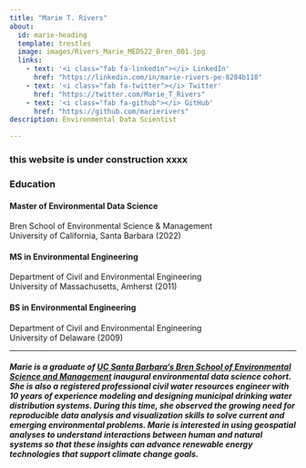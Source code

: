 ```yaml
---
title: "Marie T. Rivers"
about:
  id: marie-heading
  template: trestles
  image: images/Rivers_Marie_MEDS22_Bren_001.jpg
  links:
    - text: '<i class="fab fa-linkedin"></i> LinkedIn'
      href: "https://linkedin.com/in/marie-rivers-pe-8284b118"
    - text: '<i class="fab fa-twitter"></i> Twitter'
      href: "https://twitter.com/Marie_T_Rivers"
    - text: '<i class="fab fa-github"></i> GitHub'
      href: "https://github.com/marierivers"
description: Environmental Data Scientist

---
```


### this website is under construction xxxx

::: {#marie-heading}
<h3>Education</h3>
<h4>Master of Environmental Data Science</h4> 
Bren School of Environmental Science & Management<br>
University of California, Santa Barbara (2022)

<h4>MS in Environmental Engineering</h4> 
Department of Civil and Environmental Engineering<br>
University of Massachusetts, Amherst (2011)

<h4>BS in Environmental Engineering</h4> 
Department of Civil and Environmental Engineering<br>
University of Delaware (2009)


:::
------------------------------------------------------------------------

<h5>Marie is a graduate of [UC Santa Barbara's Bren School of Environmental Science and Management](https://ucsb-meds.github.io/) inaugural environmental data science cohort. She is also a registered professional civil water resources engineer with 10 years of  experience modeling and designing municipal drinking water distribution systems. During this time, she observed the growing need for reproducible data analysis and visualization skills to solve current and emerging environmental problems. Marie is interested in using geospatial analyses to understand interactions between human and natural systems so that these insights can advance renewable energy technologies that support climate change goals.


